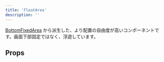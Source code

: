 ```yaml
---
title: 'FloatArea'
description: ''
---
```


[BottomFixedArea](./bottom-fixed-area.mdx) から派生した、より配置の自由度が高いコンポーネントです。画面下部固定ではなく、浮遊しています。

<ComponentStory name="FloatArea" />

## Props

<ComponentPropsTable name="FloatArea" />


